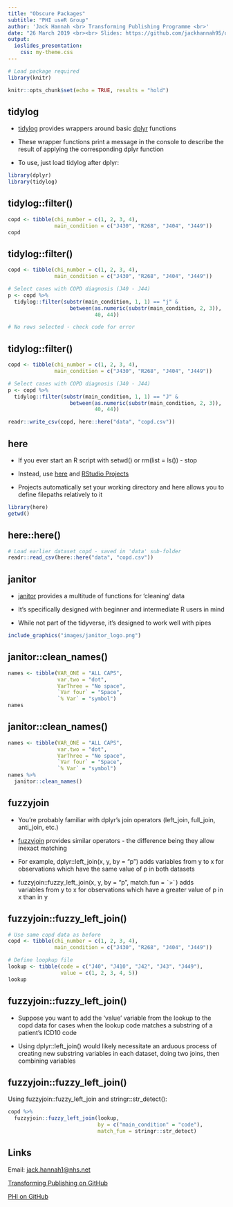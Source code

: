 ```yaml
---
title: "Obscure Packages"
subtitle: "PHI useR Group"
author: 'Jack Hannah <br> Transforming Publishing Programme <br>'
date: "26 March 2019 <br><br> Slides: https://github.com/jackhannah95/obscure-packages/"
output:
  ioslides_presentation:
    css: my-theme.css
---
```


```r
# Load package required
library(knitr)

knitr::opts_chunk$set(echo = TRUE, results = "hold")
```


## tidylog

- [tidylog](https://github.com/elbersb/tidylog) provides wrappers around basic 
[dplyr](https://github.com/tidyverse/dplyr) functions

- These wrapper functions print a message in the console to describe the result 
of applying the corresponding dplyr function

- To use, just load tidylog after dplyr:

```r
library(dplyr)
library(tidylog)
```


## tidylog::filter()

```r
copd <- tibble(chi_number = c(1, 2, 3, 4),
               main_condition = c("J430", "R268", "J404", "J449"))
copd
```


## tidylog::filter()

```r
copd <- tibble(chi_number = c(1, 2, 3, 4),
               main_condition = c("J430", "R268", "J404", "J449"))

# Select cases with COPD diagnosis (J40 - J44)
p <- copd %>%
  tidylog::filter(substr(main_condition, 1, 1) == "j" &
                    between(as.numeric(substr(main_condition, 2, 3)), 
                            40, 44))

# No rows selected - check code for error
```


## tidylog::filter()

```r
copd <- tibble(chi_number = c(1, 2, 3, 4),
               main_condition = c("J430", "R268", "J404", "J449"))

# Select cases with COPD diagnosis (J40 - J44)
p <- copd %>%
  tidylog::filter(substr(main_condition, 1, 1) == "J" &
                    between(as.numeric(substr(main_condition, 2, 3)), 
                            40, 44))
```

```r
readr::write_csv(copd, here::here("data", "copd.csv"))
```


## here

- If you ever start an R script with setwd() or rm(list = ls()) - stop

- Instead, use [here](https://github.com/r-lib/here) and [RStudio Projects](https://support.rstudio.com/hc/en-us/articles/200526207-Using-Projects)

- Projects automatically set your working directory and here allows you to 
define filepaths relatively to it

```r
library(here)
getwd()
```


## here::here()

```r
# Load earlier dataset copd - saved in 'data' sub-folder
readr::read_csv(here::here("data", "copd.csv"))
```


## janitor

- [janitor](https://github.com/sfirke/janitor) provides a multitude of functions 
for 'cleaning' data

- It's specifically designed with beginner and intermediate R users in mind

- While not part of the tidyverse, it's designed to work well with pipes

```r
include_graphics("images/janitor_logo.png")
```


## janitor::clean_names()

```r
names <- tibble(VAR_ONE = "ALL CAPS",
                var.two = "dot",
                VarThree = "No space",
                `Var four` = "Space",
                `% Var` = "symbol")
names
```


## janitor::clean_names()

```r
names <- tibble(VAR_ONE = "ALL CAPS",
                var.two = "dot",
                VarThree = "No space",
                `Var four` = "Space",
                `% Var` = "symbol")
names %>%
  janitor::clean_names()
```


## fuzzyjoin

- You're probably familiar with dplyr's join operators (left_join, full_join, 
anti_join, etc.)

- [fuzzyjoin](https://github.com/dgrtwo/fuzzyjoin) provides similar operators - 
the difference being they allow inexact matching

- For example, dplyr::left_join(x, y, by = "p") adds variables from y to x for 
observations which have the same value of p in both datasets

- fuzzyjoin::fuzzy_left_join(x, y, by = "p", match.fun = `` `>` ``) adds  
variables from y to x for observations which have a greater value of p in x than 
in y


## fuzzyjoin::fuzzy_left_join()

```r
# Use same copd data as before
copd <- tibble(chi_number = c(1, 2, 3, 4),
               main_condition = c("J430", "R268", "J404", "J449"))

# Define loopkup file
lookup <- tibble(code = c("J40", "J410", "J42", "J43", "J449"),
                 value = c(1, 2, 3, 4, 5))
lookup
```


## fuzzyjoin::fuzzy_left_join()

- Suppose you want to add the 'value' variable from the lookup to the copd data 
for cases when the lookup code matches a substring of a patient's ICD10 code

- Using dplyr::left_join() would likely necessitate an arduous process of 
creating new substring variables in each dataset, doing two joins, then 
combining variables


## fuzzyjoin::fuzzy_left_join()

Using fuzzyjoin::fuzzy_left_join and stringr::str_detect():

```r
copd %>%
  fuzzyjoin::fuzzy_left_join(lookup, 
                             by = c("main_condition" = "code"),
                             match_fun = stringr::str_detect)
```


## Links

Email: [jack.hannah1@nhs.net](mailto:jack.hannah1@nhs.net)


[Transforming Publishing on GitHub](https://github.com/NHS-NSS-transforming-publications)


[PHI on GitHub](https://github.com/Health-SocialCare-Scotland)